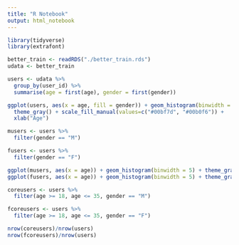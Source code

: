 ```yaml
---
title: "R Notebook"
output: html_notebook
---
```


```r
library(tidyverse)
library(extrafont)
```


```r
better_train <- readRDS("./better_train.rds")
udata <- better_train
```

```r
users <- udata %>% 
  group_by(user_id) %>% 
  summarise(age = first(age), gender = first(gender))
```


```r
ggplot(users, aes(x = age, fill = gender)) + geom_histogram(binwidth = 5) +
  theme_gray() + scale_fill_manual(values=c("#00bf7d", "#00b0f6")) +
  xlab("Age")

musers <- users %>% 
  filter(gender == "M")

fusers <- users %>% 
  filter(gender == "F")

ggplot(musers, aes(x = age)) + geom_histogram(binwidth = 5) + theme_gray()
ggplot(fusers, aes(x = age)) + geom_histogram(binwidth = 5) + theme_gray()

```


```r
coreusers <- users %>% 
  filter(age >= 18, age <= 35, gender == "M")

fcoreusers <- users %>% 
  filter(age >= 18, age <= 35, gender == "F")

nrow(coreusers)/nrow(users)
nrow(fcoreusers)/nrow(users)
```


